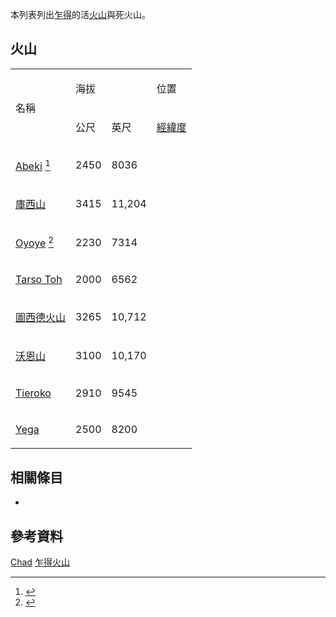  
<!--This list is split from its main article where many elevations are incorrect-->
{{GeoGroupTemplate}}
{{seealso|火山列表}}
本列表列出[[乍得|乍得]]的活[[火山|火山]]與死火山。

== 火山 ==
{| border="1" cellpadding="1" cellspacing="0" 
|- align="center" bgcolor="cccccc"
| rowspan="2"|名稱 ||colspan ="2"| 海拔 || 位置  ||rowspan="2"| 最近爆發
|- align="center" bgcolor="cccccc"
| 公尺||英尺||[[經緯度|經緯度]]
|- align="right"
| align="left"| [[Abeki|Abeki]] <ref name=nasa>{{cite web|author=[[NASA|NASA]]|title=Young and Old Tibesti Volcanoes|url=http://earthobservatory.nasa.gov/IOTD/view.php?id=7457|year=2011|accessdate=September 26, 2012|archive-date=2016-03-05|archive-url=https://web.archive.org/web/20160305014323/http://earthobservatory.nasa.gov/IOTD/view.php?id=7457|dead-url=no}}</ref> || 2450 || 8036 || {{coord|21.1|N|17.0|E|type:mountain}} ||-
|- align="right"
| align="left"| [[庫西山|庫西山]] || 3415 || 11,204 || {{coord|19.80|N|18.53|E|type:mountain}} || 全新世
|- align="right"
| align="left"| [[Oyoye|Oyoye]] <ref name=oregon>{{cite web|author=Department of Geosciences at [[Oregon_State_University|Oregon State University]]|title=Volcano World: Oyoye, Tibesti, Chad|url=http://volcano.oregonstate.edu/vwdocs/volc_images/africa/oyoye.html|accessdate=September 26, 2012|archive-date=2016-03-03|archive-url=https://web.archive.org/web/20160303230328/http://volcano.oregonstate.edu/vwdocs/volc_images/africa/oyoye.html|dead-url=no}}</ref> || 2230 || 7314 || {{coord|20.49|N|17.32|E|type:mountain}} ||-
|- align="right"
| align="left"| [[Tarso_Toh|Tarso Toh]] || 2000 || 6562 || {{coord|21.33|N|16.33|E|type:mountain}} || 全新世
|- align="right"
| align="left"| [[圖西德火山|圖西德火山]] || 3265 || 10,712 || {{coord|21.03|N|16.45|E|type:mountain}} || 全新世
|- align="right"
| align="left"| [[沃恩山|沃恩山]] || 3100 || 10,170 || {{coord|20.92|N|17.28|E|type:mountain}} ||-
|- align="right"
| align="left"| [[Tieroko|Tieroko]]  || 2910 || 9545 || {{coord|20.4|N|17.51|E|type:mountain}} ||-
|- align="right"
| align="left"| [[Yega|Yega]]  || 2500 || 8200 || {{coord|20.36|N|17.24|E|type:mountain}} ||-
|}

== 相關條目 ==
* {{tsl|en|List of mountains in Chad|乍得山峰列表}}

== 參考資料 ==
{{Reflist}}
{{Global Volcanism Program}}

[[Category:火山列表|Chad]]
[[Category:乍得火山|]]